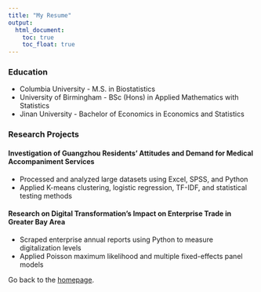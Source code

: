 ```yaml
---
title: "My Resume"
output: 
  html_document:
    toc: true
    toc_float: true
---
```


### Education

*  Columbia University - M.S. in Biostatistics
*  University of Birmingham - BSc (Hons) in Applied Mathematics with Statistics
*  Jinan University - Bachelor of Economics in Economics and Statistics

### Research Projects

#### Investigation of Guangzhou Residents' Attitudes and Demand for Medical Accompaniment Services

*  Processed and analyzed large datasets using Excel, SPSS, and Python
*  Applied K-means clustering, logistic regression, TF-IDF, and statistical testing methods

#### Research on Digital Transformation's Impact on Enterprise Trade in Greater Bay Area

*  Scraped enterprise annual reports using Python to measure digitalization levels
*  Applied Poisson maximum likelihood and multiple fixed-effects panel models

Go back to the [homepage](index.html).

